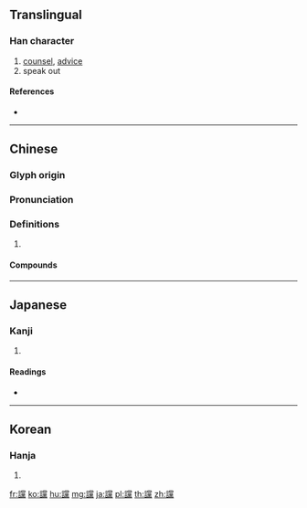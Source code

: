 {{character info/new}}
{{also|谠}}
==Translingual==

===Han character===
{{Han char|rn=149|rad=言|as=20|sn=27|four=09631|canj=YRFBF}}

# [[counsel]], [[advice]]
# speak out

====References====
* {{Han ref|kx=1188.080|dkj=36168|dj=1652.080|hdz=64034.090|uh=8B9C|ud=35740|bh=C66D|bd=50797}}

----

==Chinese==
{{zh-forms|s=谠}}

===Glyph origin===
{{Han etym}}

===Pronunciation===
{{zh-pron
|m=dǎng
|c=dong2
|mc=y
|oc=y
|cat=
}}

===Definitions===
{{zh-hanzi}}

# {{rfdef|zh}}

====Compounds====
{{zh-der|危言讜論|忠言讜論|直言讜議|讜論侃侃|讜言嘉論|讜言|讜言直聲|讜論}}

----

==Japanese==

===Kanji===
{{ja-kanji|grade=|rs=言20}}

# {{defn|lang=ja|sort=言20}}

====Readings====
* {{ja-readings|on=[[とう]] (tō)|kun=[[ただしいことば]] (tadashiikotoba)|nanori=}}

----

==Korean==

===Hanja===
{{ko-hanja|hangeul=당|eumhun=|rv=dang|mr=tang|y=tang}}

# {{defn|lang=ko|sort=言20}}

[[fr:讜]]
[[ko:讜]]
[[hu:讜]]
[[mg:讜]]
[[ja:讜]]
[[pl:讜]]
[[th:讜]]
[[zh:讜]]